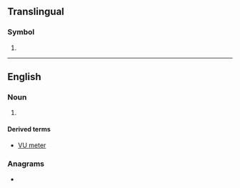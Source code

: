 {{also|vu|.vu|vú|vù|vũ|Vũ|vü|ʋu}}
==Translingual==

===Symbol===
{{mul-symbol}}

# {{ISO 3166|1|2|Vanuatu}}

----

==English==
{{wikipedia|VU meter}}

===Noun===
{{en-noun}}

# {{initialism of|en|[[volume]] [[unit]]}}

====Derived terms====
* [[VU meter]]

===Anagrams===
* {{anagrams|en|a=uv|UV|uv}}